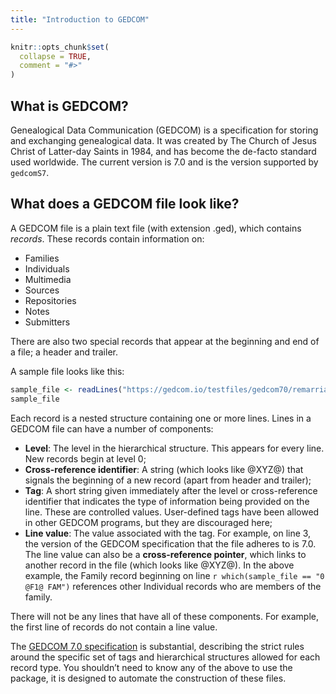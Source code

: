```yaml
---
title: "Introduction to GEDCOM"
---
```


```r
knitr::opts_chunk$set(
  collapse = TRUE,
  comment = "#>"
)
```

## What is GEDCOM?

Genealogical Data Communication (GEDCOM) is a specification for storing and exchanging genealogical data. It was created by The Church of Jesus Christ of Latter-day Saints in 1984, and has become the de-facto standard used worldwide. The current version is 7.0 and is the version supported by `gedcomS7`.

## What does a GEDCOM file look like?

A GEDCOM file is a plain text file (with extension .ged), which contains *records*. These records contain information on:

* Families
* Individuals
* Multimedia
* Sources
* Repositories
* Notes
* Submitters

There are also two special records that appear at the beginning and end of a file; a header and trailer.

A sample file looks like this:

```r
sample_file <- readLines("https://gedcom.io/testfiles/gedcom70/remarriage1.ged")
sample_file
```

Each record is a nested structure containing one or more lines. Lines in a GEDCOM file can have a number of components:

* **Level**: The level in the hierarchical structure. This appears for every line. New records begin at level 0;
* **Cross-reference identifier**: A string (which looks like @XYZ@) that signals the beginning of a new record (apart from header and trailer);
* **Tag**: A short string given immediately after the level or cross-reference identifier that indicates the type of information being provided on the line. These are controlled values. User-defined tags have been allowed in other GEDCOM programs, but they are discouraged here;
* **Line value**: The value associated with the tag. For example, on line 3, the version of the GEDCOM specification that the file adheres to is 7.0. The line value can also be a **cross-reference pointer**, which links to another record in the file (which looks like @XYZ@). In the above example, the Family record beginning on line `r which(sample_file == "0 @F1@ FAM")` references other Individual records who are members of the family.

There will not be any lines that have all of these components. For example, the first line of records do not contain a line value.

The [GEDCOM 7.0 specification](https://gedcom.io/specifications/FamilySearchGEDCOMv7.html) is substantial, describing the strict rules around the specific set of tags and hierarchical structures allowed for each record type. You shouldn't need to know any of the above to use the package, it is designed to automate the construction of these files.

